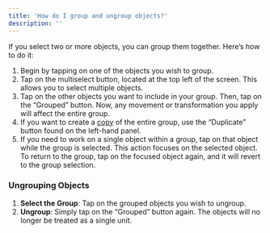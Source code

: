 ```yaml
---
title: 'How do I group and ungroup objects?'
description: ''
---
```


If you select two or more objects, you can group them together. Here’s how to do it: 

1. Begin by tapping on one of the objects you wish to group.
2. Tap on the multiselect button, located at the top left of the screen. This allows you to select multiple objects.
3. Tap on the other objects you want to include in your group. Then, tap on the “Grouped” button. Now, any movement or transformation you apply will affect the entire group.
4. If you want to create a [copy](https://wiki.soba.xyz/creating-your-game/world-building/duplicate) of the entire group, use the “Duplicate” button found on the left-hand panel.
5. If you need to work on a single object within a group, tap on that object while the group is selected. This action focuses on the selected object. To return to the group, tap on the focused object again, and it will revert to the group selection.

### **Ungrouping Objects**

1. **Select the Group**: Tap on the grouped objects you wish to ungroup.
2. **Ungroup**: Simply tap on the “Grouped” button again. The objects will no longer be treated as a single unit.
